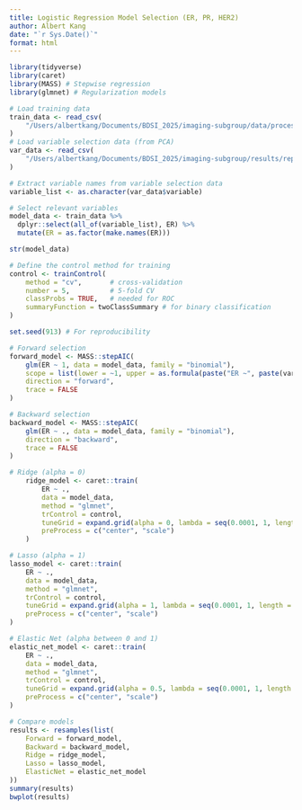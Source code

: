 ```yaml
---
title: Logistic Regression Model Selection (ER, PR, HER2)
author: Albert Kang
date: "`r Sys.Date()`"
format: html
---
```


```r

library(tidyverse)
library(caret)
library(MASS) # Stepwise regression
library(glmnet) # Regularization models
```

```r

# Load training data
train_data <- read_csv(
    "/Users/albertkang/Documents/BDSI_2025/imaging-subgroup/data/processed/trainData.csv"
)
# Load variable selection data (from PCA)
var_data <- read_csv(
    "/Users/albertkang/Documents/BDSI_2025/imaging-subgroup/results/reports/top_loading_factor_by_subgroup.csv"
)
```

```r

# Extract variable names from variable selection data
variable_list <- as.character(var_data$variable)

# Select relevant variables
model_data <- train_data %>%
  dplyr::select(all_of(variable_list), ER) %>%
  mutate(ER = as.factor(make.names(ER)))

str(model_data)
```

```r

# Define the control method for training
control <- trainControl(
    method = "cv",       # cross-validation
    number = 5,          # 5-fold CV
    classProbs = TRUE,   # needed for ROC
    summaryFunction = twoClassSummary # for binary classification
)
```

```r

set.seed(913) # For reproducibility

# Forward selection 
forward_model <- MASS::stepAIC(
    glm(ER ~ 1, data = model_data, family = "binomial"),
    scope = list(lower = ~1, upper = as.formula(paste("ER ~", paste(variable_list, collapse = "+")))),
    direction = "forward",
    trace = FALSE
)

# Backward selection
backward_model <- MASS::stepAIC(
    glm(ER ~ ., data = model_data, family = "binomial"),
    direction = "backward",
    trace = FALSE
)

# Ridge (alpha = 0)
    ridge_model <- caret::train(
        ER ~ .,
        data = model_data,
        method = "glmnet",
        trControl = control,
        tuneGrid = expand.grid(alpha = 0, lambda = seq(0.0001, 1, length = 10)),
        preProcess = c("center", "scale")
    )

# Lasso (alpha = 1)
lasso_model <- caret::train(
    ER ~ .,
    data = model_data,
    method = "glmnet",
    trControl = control,
    tuneGrid = expand.grid(alpha = 1, lambda = seq(0.0001, 1, length = 10)),
    preProcess = c("center", "scale")
)

# Elastic Net (alpha between 0 and 1)
elastic_net_model <- caret::train(
    ER ~ .,
    data = model_data,
    method = "glmnet",
    trControl = control,
    tuneGrid = expand.grid(alpha = 0.5, lambda = seq(0.0001, 1, length = 10)),
    preProcess = c("center", "scale")
)
```

```r

# Compare models
results <- resamples(list(
    Forward = forward_model,
    Backward = backward_model,
    Ridge = ridge_model,
    Lasso = lasso_model,
    ElasticNet = elastic_net_model
))
summary(results)
bwplot(results)
```